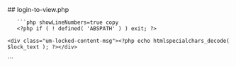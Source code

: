 

<div class="phpdocumentor-element -file">
    ## login-to-view.php

        

    
       ```php showLineNumbers=true copy
       <?php if ( ! defined( 'ABSPATH' ) ) exit; ?>

<div class="um-locked-content">

	<div class="um-locked-content-msg"><?php echo htmlspecialchars_decode( $lock_text ); ?></div>

</div>
       ```
</div>
